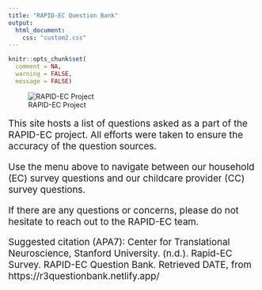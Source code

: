 ```yaml
---
title: "RAPID-EC Question Bank"
output: 
  html_document:
    css: "custom2.css"
---
```


```r
knitr::opts_chunk$set(
  comment = NA,
  warning = FALSE,
  message = FALSE)
```

![RAPID-EC Project](~/Dropbox (University of Oregon)/RAPID-EC/Data Management R3/EE_R3 Question Bank/Data/QBPIC.png)

<p style="font-size:14pt">This site hosts a list of questions asked as a part of the RAPID-EC project. All efforts were taken to ensure the accuracy of the question sources.</p>

<p style="font-size:14pt">Use the menu above to navigate between our household (EC) survey questions and our childcare provider (CC) survey questions.</p>

<p style="font-size:14pt">If there are any questions or concerns, please do not hesitate to reach out to the RAPID-EC team.</p>

<p style="font-size:14pt">Suggested citation (APA7): 
Center for Translational Neuroscience, Stanford University. (n.d.). Rapid-EC Survey. RAPID-EC Question Bank. Retrieved DATE, from https://r3questionbank.netlify.app/  </p>


```r

```

```r


```


```r


```



